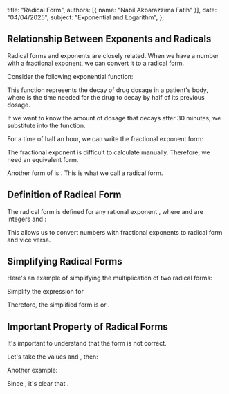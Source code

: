   title: "Radical Form",
  authors: [{ name: "Nabil Akbarazzima Fatih" }],
  date: "04/04/2025",
  subject: "Exponential and Logarithm",
};

## Relationship Between Exponents and Radicals

Radical forms and exponents are closely related. When we have a number with a fractional exponent, we can convert it to a radical form.

Consider the following exponential function:

<BlockMath math="f(x) = 50(0.5)^x" />

This function represents the decay of drug dosage in a patient's body, where <InlineMath math="x" /> is the time needed for the drug to decay by half of its previous dosage.

If we want to know the amount of dosage that decays after 30 minutes, we substitute <InlineMath math="x = 30" /> into the function.

<BlockMath math="f(30) = 50(0.5)^{30}" />

For a time of half an hour, we can write the fractional exponent form:

<BlockMath math="f\left(\frac{1}{2}\right) = 50(0.5)^{\frac{1}{2}}" />

The fractional exponent <InlineMath math="(0.5)^{\frac{1}{2}}" /> is difficult to calculate manually. Therefore, we need an equivalent form.

Another form of <InlineMath math="(0.5)^{\frac{1}{2}}" /> is <InlineMath math="\sqrt{0.5}" />. This is what we call a radical form.

## Definition of Radical Form

The radical form is defined for any rational exponent <InlineMath math="\frac{m}{n}" />, where <InlineMath math="m" /> and <InlineMath math="n" /> are integers and <InlineMath math="n > 0" />:

<BlockMath math="a^{\frac{m}{n}} = (\sqrt[n]{a})^m \text{ or } a^{\frac{m}{n}} = \sqrt[n]{a^m}" />

This allows us to convert numbers with fractional exponents to radical form and vice versa.

## Simplifying Radical Forms

Here's an example of simplifying the multiplication of two radical forms:

Simplify the expression <InlineMath math="(2\sqrt{x})(3\sqrt[3]{x})" /> for <InlineMath math="x > 0" />

<BlockMath
  math="\begin{align}
(2\sqrt{x})(3\sqrt[3]{x}) &= (2x^{\frac{1}{2}})(3x^{\frac{1}{3}}) \\
&= 2 \cdot 3 \cdot x^{\frac{1}{2} + \frac{1}{3}} \\
&= 6x^{\frac{3+2}{6}} \\
&= 6x^{\frac{5}{6}} \\
&= 6\sqrt[6]{x^5}
\end{align}"
/>

Therefore, the simplified form is <InlineMath math="6x^{\frac{5}{6}}" /> or <InlineMath math="6\sqrt[6]{x^5}" />.

## Important Property of Radical Forms

It's important to understand that the form <InlineMath math="\sqrt{a+b} = \sqrt{a} + \sqrt{b}" /> is not correct.

Let's take the values <InlineMath math="a = 4" /> and <InlineMath math="b = 9" />, then:

<BlockMath math="\sqrt{4 + 9} = \sqrt{13} \neq \sqrt{4} + \sqrt{9} = 2 + 3 = 5" />

Another example:

<div className="flex flex-col gap-4">
  <BlockMath math="\sqrt{16 + 9} = \sqrt{25} = 5" />
  <BlockMath math="\sqrt{16} + \sqrt{9} = 4 + 3 = 7" />
</div>

Since <InlineMath math="5 \neq 7" />, it's clear that <InlineMath math="\sqrt{a+b} \neq \sqrt{a} + \sqrt{b}" />.
